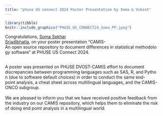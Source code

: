 ```yaml
---
title: "phuse US connect 2024 Poster Presentation by Soma & Vikash"
---
```


```r
library(tibble)
knitr::include_graphics("PHUSE_US_CONNECT24_Soma_PP.jpeg")
```

Congratulations, [Soma Sekhar Sriadibhatla](https://www.linkedin.com/in/soma-sekhar-s-20381416a/), on your poster presentation "CAMIS-An open source repository to document differences in statistical methodology software" at PHUSE US Connect 2024.

\
A poster was presented on PHUSE DVOST-CAMIS effort to document discrepancies between programming languages such as SAS, R, and Python (due to software default choices) in order to conduct the same end-point analysis, a cheat sheet across multilingual languages, and the CAMIS-ONCO subgroup.\
\
We are pleased to inform you that we have received positive feedback from the industry on our CAMIS repository, which helps them to eliminate the risk of doing end point analysis in a multilingual world.
